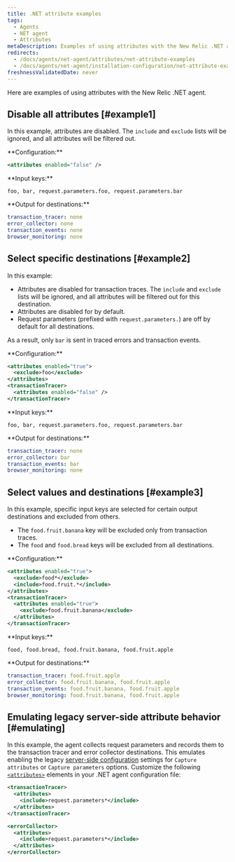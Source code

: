 ```yaml
---
title: .NET attribute examples
tags:
  - Agents
  - NET agent
  - Attributes
metaDescription: Examples of using attributes with the New Relic .NET agent.
redirects:
  - /docs/agents/net-agent/attributes/net-attribute-examples
  - /docs/agents/net-agent/installation-configuration/net-attribute-examples
freshnessValidatedDate: never
---
```


Here are examples of using attributes with the New Relic .NET agent.

## Disable all attributes [#example1]

In this example, attributes are disabled. The `include` and `exclude` lists will be ignored, and all attributes will be filtered out.

<DNT>
  **Configuration:**
</DNT>

```xml
<attributes enabled="false" />
```

<DNT>
  **Input keys:**
</DNT>

```
foo, bar, request.parameters.foo, request.parameters.bar
```

<DNT>
  **Output for destinations:**
</DNT>

```yml
transaction_tracer: none
error_collector: none
transaction_events: none
browser_monitoring: none
```

## Select specific destinations [#example2]

In this example:

* Attributes are disabled for transaction traces. The `include` and `exclude` lists will be ignored, and all attributes will be filtered out for this destination.
* Attributes are disabled for <InlinePopover type="browser"/> by default.
* Request parameters (prefixed with `request.parameters.`) are off by default for all destinations.

As a result, only `bar` is sent in traced errors and transaction events.

<DNT>
  **Configuration:**
</DNT>

```xml
<attributes enabled="true">
  <exclude>foo</exclude>
</attributes>
<transactionTracer>
  <attributes enabled="false" />
</transactionTracer>
```

<DNT>
  **Input keys:**
</DNT>

```
foo, bar, request.parameters.foo, request.parameters.bar
```

<DNT>
  **Output for destinations:**
</DNT>

```yml
transaction_tracer: none
error_collector: bar
transaction_events: bar
browser_monitoring: none
```

## Select values and destinations [#example3]

In this example, specific input keys are selected for certain output destinations and excluded from others.

* The `food.fruit.banana` key will be excluded only from transaction traces.
* The `food` and `food.bread` keys will be excluded from all destinations.

<DNT>
  **Configuration:**
</DNT>

```xml
<attributes enabled="true">
  <exclude>food*</exclude>
  <include>food.fruit.*</include>
</attributes>
<transactionTracer>
  <attributes enabled="true">
    <exclude>food.fruit.banana</exclude>
  </attributes>
</transactionTracer>
```

<DNT>
  **Input keys:**
</DNT>

```
food, food.bread, food.fruit.banana, food.fruit.apple
```

<DNT>
  **Output for destinations:**
</DNT>

```yml
transaction_tracer: food.fruit.apple
error_collector: food.fruit.banana, food.fruit.apple
transaction_events: food.fruit.banana, food.fruit.apple
browser_monitoring: food.fruit.banana, food.fruit.apple
```

## Emulating legacy server-side attribute behavior [#emulating]

In this example, the agent collects request parameters and records them to the transaction tracer and error collector destinations. This emulates enabling the legacy [server-side configuration](/docs/agents/manage-apm-agents/configuration/server-side-agent-configuration) settings for `Capture attributes` or `Capture parameters` options. Customize the following [`<attributes>`](/docs/agents/net-agent/installation-configuration/net-agent-configuration#agent-attributes) elements in your .NET agent configuration file:

```xml
<transactionTracer>
  <attributes>
    <include>request.parameters*</include>
  </attributes>
</transactionTracer>

<errorCollector>
  <attributes>
    <include>request.parameters*</include>
  </attributes>
</errorCollector>
```
